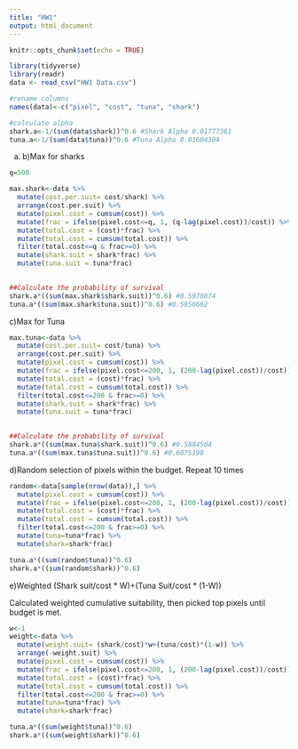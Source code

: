 ---
title: "HW1"
output: html_document
---

```{r setup, include=FALSE}
knitr::opts_chunk$set(echo = TRUE)
```

```{r}
library(tidyverse)
library(readr)
data <- read_csv("HW1 Data.csv")
```

```{r SHARK}
#rename columns
names(data)<-c("pixel", "cost", "tuna", "shark")

#calculate alpha
shark.a<-1/(sum(data$shark))^0.6 #Shark Alpha 0.01777361
tuna.a<-1/(sum(data$tuna))^0.6 #Tuna Alpha 0.01604304

```
a)
b)Max for sharks
```{r}
q=500

max.shark<-data %>%
  mutate(cost.per.suit= cost/shark) %>% 
  arrange(cost.per.suit) %>% 
  mutate(pixel.cost = cumsum(cost)) %>%
  mutate(frac = ifelse(pixel.cost<=q, 1, (q-lag(pixel.cost))/cost)) %>% 
  mutate(total.cost = (cost)*frac) %>%
  mutate(total.cost = cumsum(total.cost)) %>% 
  filter(total.cost<=q & frac>=0) %>% 
  mutate(shark.suit = shark*frac) %>% 
  mutate(tuna.suit = tuna*frac) 
  

##Calculate the probability of survival 
shark.a*((sum(max.shark$shark.suit))^0.6) #0.5970874
tuna.a*((sum(max.shark$tuna.suit))^0.6) #0.5956662
```
c)Max for Tuna 

```{r}
max.tuna<-data %>%
  mutate(cost.per.suit= cost/tuna) %>% 
  arrange(cost.per.suit) %>% 
  mutate(pixel.cost = cumsum(cost)) %>%
  mutate(frac = ifelse(pixel.cost<=200, 1, (200-lag(pixel.cost))/cost)) %>% 
  mutate(total.cost = (cost)*frac) %>%
  mutate(total.cost = cumsum(total.cost)) %>% 
  filter(total.cost<=200 & frac>=0) %>% 
  mutate(shark.suit = shark*frac) %>% 
  mutate(tuna.suit = tuna*frac) 
  

##Calculate the probability of survival 
shark.a*((sum(max.tuna$shark.suit))^0.6) #0.5884504
tuna.a*((sum(max.tuna$tuna.suit))^0.6) #0.6075198


```

d)Random selection of pixels within the budget. Repeat 10 times 
```{r}
random<-data[sample(nrow(data)),] %>% 
  mutate(pixel.cost = cumsum(cost)) %>%
  mutate(frac = ifelse(pixel.cost<=200, 1, (200-lag(pixel.cost))/cost)) %>% 
  mutate(total.cost = (cost)*frac) %>%
  mutate(total.cost = cumsum(total.cost)) %>% 
  filter(total.cost<=200 & frac>=0) %>% 
  mutate(tuna=tuna*frac) %>% 
  mutate(shark=shark*frac)

tuna.a*((sum(random$tuna))^0.6)
shark.a*((sum(random$shark))^0.6)
```

e)Weighted 
(Shark suit/cost * W)+(Tuna Suit/cost * (1-W))

Calculated weighted cumulative suitability, then picked top pixels until budget is met. 
```{r}
w<-1
weight<-data %>% 
  mutate(weight.suit= (shark/cost)*w+(tuna/cost)*(1-w)) %>%
  arrange(-weight.suit) %>%
  mutate(pixel.cost = cumsum(cost)) %>%
  mutate(frac = ifelse(pixel.cost<=200, 1, (200-lag(pixel.cost))/cost)) %>% 
  mutate(total.cost = (cost)*frac) %>%
  mutate(total.cost = cumsum(total.cost)) %>% 
  filter(total.cost<=200 & frac>=0) %>% 
  mutate(tuna=tuna*frac) %>% 
  mutate(shark=shark*frac)

tuna.a*((sum(weight$tuna))^0.6)
shark.a*((sum(weight$shark))^0.6)
```

